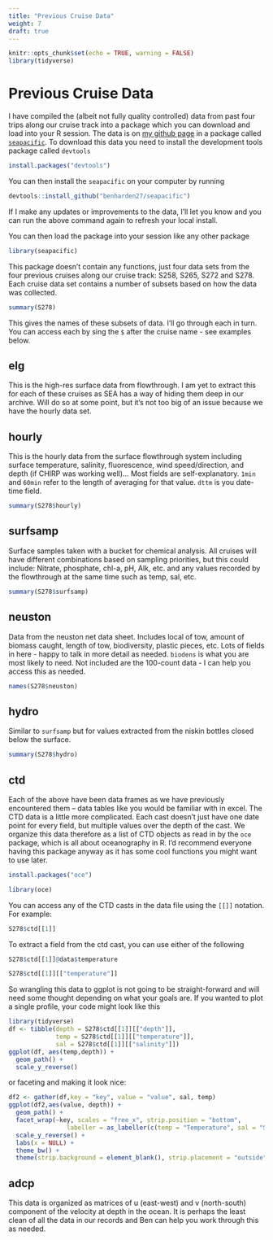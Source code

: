 ```yaml
---
title: "Previous Cruise Data"
weight: 7
draft: true
---
```



```r
knitr::opts_chunk$set(echo = TRUE, warning = FALSE)
library(tidyverse)
```

# Previous Cruise Data

I have compiled the (albeit not fully quality controlled) data from past four trips along our cruise track into a package which you can download and load into your R session. The data is on [my github page](https://github.com/benharden27) in a package called [`seapacific`](https://github.com/benharden27/seapacific). To download this data you need to install the development tools package called `devtools`

```r
install.packages("devtools")
```

You can then install the `seapacific` on your computer by running

```r
devtools::install_github("benharden27/seapacific")
```

If I make any updates or improvements to the data, I'll let you know and you can run the above command again to refresh your local install.

You can then load the package into your session like any other package

```r
library(seapacific)
```

This package doesn't contain any functions, just four data sets from the four previous cruises along our cruise track: S258, S265, S272 and S278. Each cruise data set contains a number of subsets based on how the data was collected.

```r
summary(S278)
```

This gives the names of these subsets of data. I'll go through each in turn. You can access each by sing the `$` after the cruise name - see examples below.

## elg

This is the high-res surface data from flowthrough. I am yet to extract this for each of these cruises as SEA has a way of hiding them deep in our archive. Will do so at some point, but it's not too big of an issue because we have the hourly data set.

## hourly

This is the hourly data from the surface flowthrough system including surface temperature, salinity, fluorescence, wind speed/direction, and depth (if CHIRP was working well)... Most fields are self-explanatory. `1min` and `60min` refer to the length of averaging for that value. `dttm` is you date-time field.

```r
summary(S278$hourly)
```

## surfsamp

Surface samples taken with a bucket for chemical analysis. All cruises will have different combinations based on sampling priorities, but this could include: Nitrate, phosphate, chl-a, pH, Alk, etc. and any values recorded by the flowthrough at the same time such as temp, sal, etc.

```r
summary(S278$surfsamp)
```

## neuston

Data from the neuston net data sheet. Includes local of tow, amount of biomass caught, length of tow, biodiversity, plastic pieces, etc. Lots of fields in here - happy to talk in more detail as needed. `biodens` is what you are most likely to need. Not included are the 100-count data - I can help you access this as needed.

```r
names(S278$neuston)
```

## hydro

Similar to `surfsamp` but for values extracted from the niskin bottles closed below the surface.

```r
summary(S278$hydro)
```

## ctd

Each of the above have been data frames as we have previously encountered them -- data tables like you would be familiar with in excel. The CTD data is a little more complicated. Each cast doesn't just have one date point for every field, but multiple values over the depth of the cast. We organize this data therefore as a list of CTD objects as read in by the `oce` package, which is all about oceanography in R. I'd recommend everyone having this package anyway as it has some cool functions you might want to use later.

```r
install.packages("oce")
```

```r
library(oce)
```

You can access any of the CTD casts in the data file using the `[[]]` notation. For example:

```r
S278$ctd[[1]]
```

To extract a field from the ctd cast, you can use either of the following

```r
S278$ctd[[1]]@data$temperature
```
```r
S278$ctd[[1]][["temperature"]]
```

So wrangling this data to ggplot is not going to be straight-forward and will need some thought depending on what your goals are. If you wanted to plot a single profile, your code might look like this

```r
library(tidyverse)
df <- tibble(depth = S278$ctd[[1]][["depth"]],
             temp = S278$ctd[[1]][["temperature"]],
             sal = S278$ctd[[1]][["salinity"]])
ggplot(df, aes(temp,depth)) +
  geom_path() +
  scale_y_reverse()
```

or faceting and making it look nice:

```r
df2 <- gather(df,key = "key", value = "value", sal, temp)
ggplot(df2,aes(value, depth)) +
  geom_path() +
  facet_wrap(~key, scales = "free_x", strip.position = "bottom", 
                labeller = as_labeller(c(temp = "Temperature", sal = "Salinity"))) +
  scale_y_reverse() +
  labs(x = NULL) +
  theme_bw() +
  theme(strip.background = element_blank(), strip.placement = "outside")
```


## adcp

This data is organized as matrices of u (east-west) and v (north-south) component of the velocity at depth in the ocean. It is perhaps the least clean of all the data in our records and Ben can help you work through this as needed.
